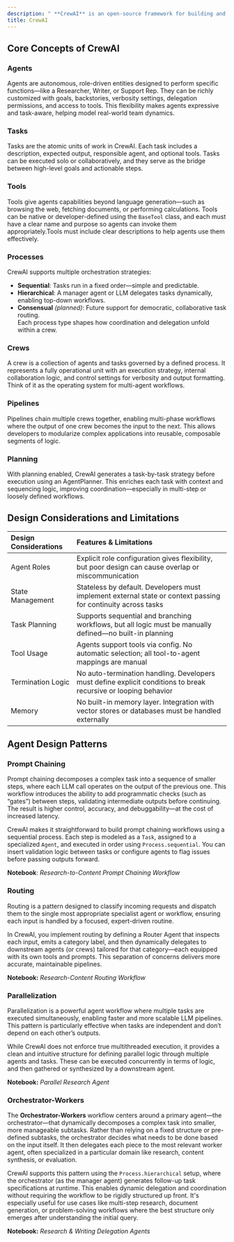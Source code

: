 ```yaml
---
description: " **CrewAI** is an open-source framework for building and orchestrating collaborative AI agents that act like a team of specialized virtual employees. Built on LangChain, it enables users to define roles, goals, and workflows for each agent, allowing them to work together autonomously on complex tasks with minimal setup."
title: CrewAI
---
```



## Core Concepts of CrewAI

### Agents

Agents are autonomous, role-driven entities designed to perform specific functions—like a Researcher, Writer, or Support Rep. They can be richly customized with goals, backstories, verbosity settings, delegation permissions, and access to tools. This flexibility makes agents expressive and task-aware, helping model real-world team dynamics.

### Tasks

Tasks are the atomic units of work in CrewAI. Each task includes a description, expected output, responsible agent, and optional tools. Tasks can be executed solo or collaboratively, and they serve as the bridge between high-level goals and actionable steps.

### Tools

Tools give agents capabilities beyond language generation—such as browsing the web, fetching documents, or performing calculations. Tools can be native or developer-defined using the `BaseTool` class, and each must have a clear name and purpose so agents can invoke them appropriately.Tools must include clear descriptions to help agents use them effectively.

### Processes

CrewAI supports multiple orchestration strategies:

* **Sequential**: Tasks run in a fixed order—simple and predictable.
* **Hierarchical**: A manager agent or LLM delegates tasks dynamically, enabling top-down workflows.
* **Consensual** _(planned)_: Future support for democratic, collaborative task routing.\
  Each process type shapes how coordination and delegation unfold within a crew.

### Crews

A crew is a collection of agents and tasks governed by a defined process. It represents a fully operational unit with an execution strategy, internal collaboration logic, and control settings for verbosity and output formatting. Think of it as the operating system for multi-agent workflows.

### Pipelines

Pipelines chain multiple crews together, enabling multi-phase workflows where the output of one crew becomes the input to the next. This allows developers to modularize complex applications into reusable, composable segments of logic.

### Planning

With planning enabled, CrewAI generates a task-by-task strategy before execution using an AgentPlanner. This enriches each task with context and sequencing logic, improving coordination—especially in multi-step or loosely defined workflows.

## Design Considerations and Limitations

| Design Considerations | Features & Limitations |
| :--------------------- | :---------------------- |
| Agent Roles            | Explicit role configuration gives flexibility, but poor design can cause overlap or miscommunication |
| State Management       | Stateless by default. Developers must implement external state or context passing for continuity across tasks |
| Task Planning          | Supports sequential and branching workflows, but all logic must be manually defined—no built-in planning |
| Tool Usage              | Agents support tools via config. No automatic selection; all tool-to-agent mappings are manual |
| Termination Logic      | No auto-termination handling. Developers must define explicit conditions to break recursive or looping behavior |
| Memory                 | No built-in memory layer. Integration with vector stores or databases must be handled externally |

## Agent Design Patterns

### Prompt Chaining

Prompt chaining decomposes a complex task into a sequence of smaller steps, where each LLM call operates on the output of the previous one. This workflow introduces the ability to add programmatic checks (such as “gates”) between steps, validating intermediate outputs before continuing. The result is higher control, accuracy, and debuggability—at the cost of increased latency.

CrewAI makes it straightforward to build prompt chaining workflows using a sequential process. Each step is modeled as a `Task`, assigned to a specialized `Agent`, and executed in order using `Process.sequential`. You can insert validation logic between tasks or configure agents to flag issues before passing outputs forward.

**Notebook**: _Research-to-Content Prompt Chaining Workflow_

<Card title="phoenix/tutorials/agents/crewai/crewai_prompt_chaining_tutorial.ipynb at main · Arize-ai/phoenix" href="https://github.com/Arize-ai/phoenix/blob/main/tutorials/agents/crewai/crewai_prompt_chaining_tutorial.ipynb" icon="github" horizontal/>

### Routing

Routing is a pattern designed to classify incoming requests and dispatch them to the single most appropriate specialist agent or workflow, ensuring each input is handled by a focused, expert-driven routine.

In CrewAI, you implement routing by defining a Router Agent that inspects each input, emits a category label, and then dynamically delegates to downstream agents (or crews) tailored for that category—each equipped with its own tools and prompts. This separation of concerns delivers more accurate, maintainable pipelines.

**Notebook:** _Research-Content Routing Workflow_

<Card title="phoenix/tutorials/agents/crewai/crewai_routing_tutorial.ipynb at main · Arize-ai/phoenix" href="https://github.com/Arize-ai/phoenix/blob/main/tutorials/agents/crewai/crewai_routing_tutorial.ipynb" icon="github" horizontal/>

### Parallelization

Parallelization is a powerful agent workflow where multiple tasks are executed simultaneously, enabling faster and more scalable LLM pipelines. This pattern is particularly effective when tasks are independent and don’t depend on each other’s outputs.

While CrewAI does not enforce true multithreaded execution, it provides a clean and intuitive structure for defining parallel logic through multiple agents and tasks. These can be executed concurrently in terms of logic, and then gathered or synthesized by a downstream agent.

**Notebook:** _Parallel Research Agent_


<Card title="phoenix/tutorials/agents/crewai/crewai_ parallelization_tutorial.ipynb at main · Arize-ai/phoenix" href="https://github.com/Arize-ai/phoenix/blob/main/tutorials/agents/crewai/crewai_%20parallelization_tutorial.ipynb" icon="github" horizontal/>

### Orchestrator-Workers

The **Orchestrator-Workers** workflow centers around a primary agent—the orchestrator—that dynamically decomposes a complex task into smaller, more manageable subtasks. Rather than relying on a fixed structure or pre-defined subtasks, the orchestrator decides what needs to be done based on the input itself. It then delegates each piece to the most relevant worker agent, often specialized in a particular domain like research, content synthesis, or evaluation.

CrewAI supports this pattern using the `Process.hierarchical` setup, where the orchestrator (as the manager agent) generates follow-up task specifications at runtime. This enables dynamic delegation and coordination without requiring the workflow to be rigidly structured up front. It's especially useful for use cases like multi-step research, document generation, or problem-solving workflows where the best structure only emerges after understanding the initial query.

**Notebook:** _Research & Writing Delegation Agents_


<Card title="phoenix/tutorials/agents/crewai/crewai_orchestrator_workers_tutorial.ipynb at main · Arize-ai/phoenix" href="https://github.com/Arize-ai/phoenix/blob/main/tutorials/agents/crewai/crewai_orchestrator_workers_tutorial.ipynb" icon="github" horizontal/>
